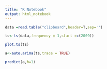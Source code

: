 ---
title: "R Notebook"
output: html_notebook
---

```{r}
data =read.table("clipboard",header=T,sep='')
```

```{r}
ts<-ts(data,frequency = 1,start =c(2009))
```

```{r}
plot.ts(ts)
```


```{r}
a<-auto.arima(ts,trace = TRUE)
```

```{r}
predict(a,h=1)
```

